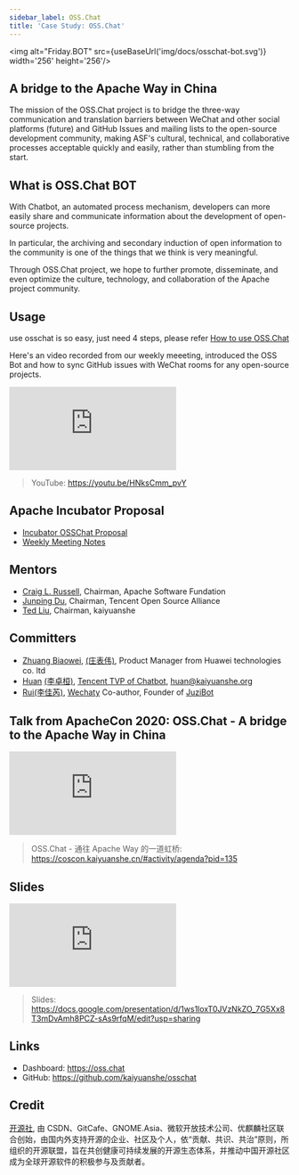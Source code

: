```yaml
---
sidebar_label: OSS.Chat
title: 'Case Study: OSS.Chat'
---
```


<!-- case study - Shows how users successfully employed this technology in the real world. -->


<img alt="Friday.BOT" src={useBaseUrl('img/docs/osschat-bot.svg')} width='256' height='256'/>

## A bridge to the Apache Way in China

The mission of the OSS.Chat project is to bridge the three-way communication and translation barriers between WeChat and other social platforms (future) and GitHub Issues and mailing lists to the open-source development community, making ASF's cultural, technical, and collaborative processes acceptable quickly and easily, rather than stumbling from the start.

## What is OSS.Chat BOT

With Chatbot, an automated process mechanism, developers can more easily share and communicate information about the development of open-source projects.

In particular, the archiving and secondary induction of open information to the community is one of the things that we think is very meaningful.

Through OSS.Chat project, we hope to further promote, disseminate, and even optimize the culture, technology, and collaboration of the Apache project community.

## Usage

use osschat is so easy, just need 4 steps, please refer [How to use OSS.Chat](https://github.com/kaiyuanshe/osschat/blob/master/docs/pages/how-to-use.md)

Here's an video recorded from our weekly meeeting, introduced the OSS Bot and how to sync GitHub issues with WeChat rooms for any open-source projects.

<div style={{
    position: 'relative',
    paddingBottom: '56.25%',
    paddingTop:'30px',
    height:0,
    overflow:'hidden',
  }}>
  <iframe
    src='https://www.youtube.com/embed/HNksCmm_pvY'
    allowFullScreen
    webkitallowfullscreen="true"
    frameBorder="0"
    style={{
      position: 'absolute',
      top:0,
      left:0,
      width:'100%',
      height:'100%',
    }}
  >
  </iframe>
</div>

> YouTube: <https://youtu.be/HNksCmm_pvY>

## Apache Incubator Proposal

- [Incubator OSSChat Proposal](https://cwiki.apache.org/confluence/display/INCUBATOR/OSSBotProposal)
- [Weekly Meeting Notes](https://shimo.im/docs/wGHydDxvWGjWKgDK)

## Mentors

- [Craig L. Russell](https://github.com/clr-apache), Chairman, Apache Software Fundation
- [Junping Du](https://github.com/JunpingDu), Chairman, Tencent Open Source Alliance
- [Ted Liu](https://github.com/tedliu1), Chairman, kaiyuanshe

## Committers

- [Zhuang Biaowei](https://github.com/zhuangbiaowei), [(庄表伟)](http://www.zhuangbiaowei.com/blog/), Product Manager from Huawei technologies co. ltd
- [Huan](https://github.com/huan) [(李卓桓)](http://linkedin.com/in/zixia), [Tencent TVP of Chatbot](https://cloud.tencent.com/tvp/138), <huan@kaiyuanshe.org>
- [Rui](https://github.com/lijiarui)[(李佳芮)](https://lijiarui.github.io), [Wechaty](https://github.com/wechaty/wechaty) Co-author, Founder of [JuziBot](https://www.botorange.com/)

## Talk from ApacheCon 2020: OSS.Chat - A bridge to the Apache Way in China

<div style={{
    position: 'relative',
    paddingBottom: '56.25%',
    paddingTop:'30px',
    height:0,
    overflow:'hidden',
  }}>
  <iframe
    src='https://www.youtube.com/embed/Jle85e6m0fU'
    allowFullScreen
    webkitallowfullscreen="true"
    frameBorder="0"
    style={{
      position: 'absolute',
      top:0,
      left:0,
      width:'100%',
      height:'100%',
    }}
  >
  </iframe>
</div>

> OSS.Chat - 通往 Apache Way 的一道虹桥: <https://coscon.kaiyuanshe.cn/#activity/agenda?pid=135>

## Slides

<div style={{
    position: 'relative',
    paddingBottom: '56.25%',
    paddingTop:'30px',
    height:0,
    overflow:'hidden',
  }}>
  <iframe
    src='https://docs.google.com/presentation/d/e/2PACX-1vTbKXWSBCe7BI_FFpQvs9Cox--zEdejs-HZuE9dys6lv9W8ywtaK41j2kghwvmav9AXVIu0Asa-X0OB/embed?start=true&loop=true&delayms=3000'
    allowFullScreen
    webkitallowfullscreen="true"
    frameBorder="0"
    style={{
      position: 'absolute',
      top:0,
      left:0,
      width:'100%',
      height:'100%',
    }}
  >
  </iframe>
</div>

> Slides: <https://docs.google.com/presentation/d/1ws1loxT0JVzNkZO_7G5Xx8T3mDvAmh8PCZ-sAs9rfqM/edit?usp=sharing>

## Links

- Dashboard: <https://oss.chat>
- GitHub: <https://github.com/kaiyuanshe/osschat>

## Credit

[开源社](https://kaiyuanshe.cn), 由 CSDN、GitCafe、GNOME.Asia、微软开放技术公司、优麒麟社区联合创始，由国内外支持开源的企业、社区及个人，依“贡献、共识、共治”原则，所组织的开源联盟，旨在共创健康可持续发展的开源生态体系，并推动中国开源社区成为全球开源软件的积极参与及贡献者。
